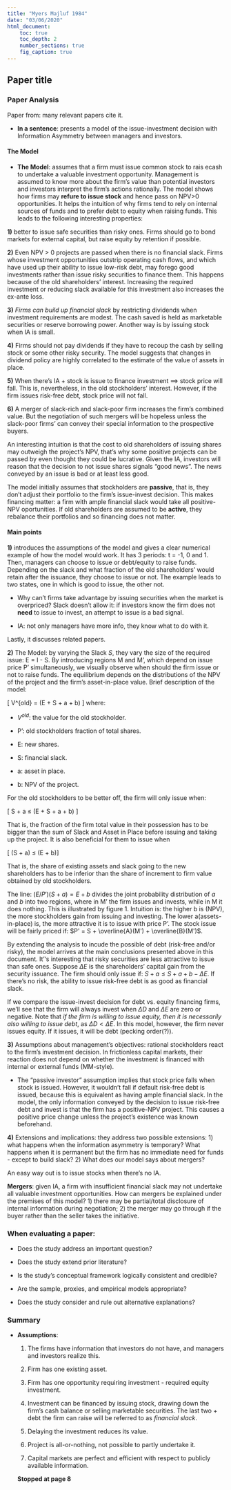 ```yaml
---
title: "Myers Majluf 1984"
date: "03/06/2020"
html_document:
    toc: true
    toc_depth: 2
    number_sections: true
    fig_caption: true
---
```

## Paper title {.tabset}

### Paper Analysis

Paper from: many relevant papers cite it.

-   **In a sentence**: presents a model of the issue-investment decision with Information Asymmetry between managers and investors. 

#### The Model

-   **The Model**: assumes that a firm must issue common stock to rais ecash to undertake a valuable investment opportunity. Management is assumed to know more about the firm's value than potential investors and investors interpret the firm's actions rationally. The model shows how firms may **refure to issue stock** and hence pass on NPV>0 opportunities. It helps the intuition of why firms tend to rely on internal sources of funds and to prefer debt to equity when raising funds. This leads to the following interesting properties:
  
  **1)** better to issue safe securities than risky ones. Firms should go to bond markets for external capital, but raise equity by retention if possible.
  
  **2)** Even NPV > 0 projects are passed when there is no financial slack. Firms whose investment opportunities outstrip operating cash flows, and which have used up their ability to issue low-risk debt, may forego good investments rather than issue risky securities to finance them. This happens because of the old shareholders' interest. Increasing the required investment or reducing slack available for this investment also increases the ex-ante loss. 
  
  **3)** *Firms can build up financial slack* by restricting dividends when investment requirements are modest. The cash saved is held as marketable securities or reserve borrowing power. Another way is by issuing stock when IA is small.
  
  **4)** Firms should not pay dividends if they have to recoup the cash by selling stock or some other risky security. The model suggests that changes in dividend policy are highly correlated to the estimate of the value of assets in place.
  
  **5)** When there's IA + stock is issue to finance investment $\implies$ stock price will fall. This is, nevertheless, in the old stockholders' interest. However, if the firm issues risk-free debt, stock price will not fall.
  
  **6)** A merger of slack-rich and slack-poor firm increases the firm's combined value. But the negotiation of such mergers will be hopeless unless the slack-poor firms' can convey their special information to the prospective buyers. 
  
An interesting intuition is that the cost to old shareholders of issuing shares may outweigh the project's NPV, that's why some positive projects can be passed by even thought they could be lucrative. Given the IA, investors will reason that the decision to not issue shares signals "good news". The news conveyed by an issue is bad or at least less good. 

The model initially assumes that stockholders are **passive**, that is, they don't adjust their portfolio to the firm's issue-invest decision. This makes financing matter: a firm with ample financial slack would take all positive-NPV oportunities. If old shareholders are assumed to be **active**, they rebalance their portfolios and so financing does not matter. 

#### Main points

**1)** introduces the assumptions of the model and gives a clear numerical example of how the model would work. It has 3 periods: t = -1, 0 and 1. Then, managers can choose to issue or debt/equity to raise funds. Depending on the slack and what fraction of the old shareholders' would retain after the issuance, they choose to issue or not. The example leads to two states, one in which is good to issue, the other not.

- Why can't firms take advantage by issuing securities when the market is overpriced? Slack doesn't allow it: if investors know the firm does not **need** to issue to invest, an attempt to issue is a bad signal.

- IA: not only managers have more info, they know what to do with it. 

Lastly, it discusses related papers. 

**2)** The Model: by varying the Slack *S*, they vary the size of the required issue: E = I - S. By introducing regions M and M', which depend on issue price P' simultaneously, we visually observe when should the firm issue or not to raise funds. The equilibrium depends on the distributions of the NPV of the project and the firm's asset-in-place value. Brief description of the model:

\[ V^{old} = \frac{P'}{P' + E} (E + S + a + b) \]
where:

- $V^{old}$: the value for the old stockholder.

- P': old stockholders fraction of total shares.

- E: new shares.

- S: financial slack.

- a: asset in place.

- b: NPV of the project.

For the old stockholders to be better off, the firm will only issue when:

\[ S + a ≤ \frac{P'}{P' + E} (E + S + a + b) \]

That is, the fraction of the firm total value in their possession has to be bigger than the sum of Slack and Asset in Place before issuing and taking up the project. It is also beneficial for them to issue when

\[ \frac{E}{P' + E} (S + a) ≤ \frac{P'}{P' + E}(E + b)\]

That is, the share of existing assets and slack going to the new shareholders has to be inferior than the share of increment to firm value obtained by old stockholders.

The line: $(E/P')(S+a) = E + b$ divides the joint probability distribution of *a* and *b* into two regions, where in M' the firm issues and invests, while in M it does nothing. This is illustrated by figure 1. Intuition is: the higher b is (NPV), the more stockholders gain from issuing and investing. The lower a(assets-in-place) is, the more attractive it is to issue with price P'. The stock issue will be fairly priced if: $P' = S + \overline{A}(M') + \overline{B}(M')$.

By extending the analysis to incude the possible of debt (risk-free and/or risky), the model arrives at the main conclusions presented above in this document. It''s interesting that risky securities are less attractive to issue than safe ones. Suppose $\Delta E$ is the shareholders' capital gain from the security issuance. The firm should only issue if: $S + a ≤ S + a + b - \Delta E$. If there's no risk, the ability to issue risk-free debt is as good as financial slack. 

If we compare the issue-invest decision for debt vs. equity financing firms, we'll see that the firm will always invest when $\Delta D$ and $\Delta E$ are zero or negative. Note that *if the firm is willing to issue equity, then it is necessarily also willing to issue debt*, as $\Delta D < \Delta E$. In this model, however, the firm never issues equity. If it issues, it will be debt (pecking order(?)). 

**3)** Assumptions about management's objectives: rational stockholders react to the firm's investment decision. In frictionless capital markets, their reaction does not depend on whether the investment is financed with internal or external funds (MM-style).

- The "passive investor" assumption implies that stock price falls when stock is issued. However, it wouldn't fall if default risk-free debt is issued, because this is equivalent as having ample financial slack. In the model, the only information conveyed by the decision to issue risk-free debt and invest is that the firm has a positive-NPV project. This causes a positive price change unless the project's existence was known beforehand.

**4)** Extensions and implications: they address two possible extensions: 1) what happens when the information asymmetry is temporary? What happens when it is permanent but the firm has no immediate need for funds - except to build slack? 2) What does our model says about mergers?

An easy way out is to issue stocks when there's no IA. 

**Mergers**: given IA, a firm with insufficient financial slack may not undertake all valuable investment opportunities. How can mergers be explained under the premises of this model? 1) there may be partial/total disclosure of internal information during negotiation; 2) the merger may go through if the buyer rather than the seller takes the initiative. 

### When evaluating a paper:

- Does the study address an important question?

- Does the study extend prior literature?

- Is the study's conceptual framework logically consistent and credible?

- Are the sample, proxies, and empirical models appropriate?

- Does the study consider and rule out alternative explanations?

### Summary


- **Assumptions**: 

    1) The firms have information that investors do not have, and managers and investors realize this.
    
    2) Firm has one existing asset.
    
    3) Firm has one opportunity requiring investment - required equity investment.
    
    4) Investment can be financed by issuing stock, drawing down the firm's cash balance or selling marketable securities. The last two + debt the firm can raise will be referred to as *financial slack*.

    5) Delaying the investment reduces its value.
    
    6) Project is all-or-nothing, not possible to partly undertake it.
    
    7) Capital markets are perfect and efficient with respect to publicly available information. 
    
    **Stopped at page 8**